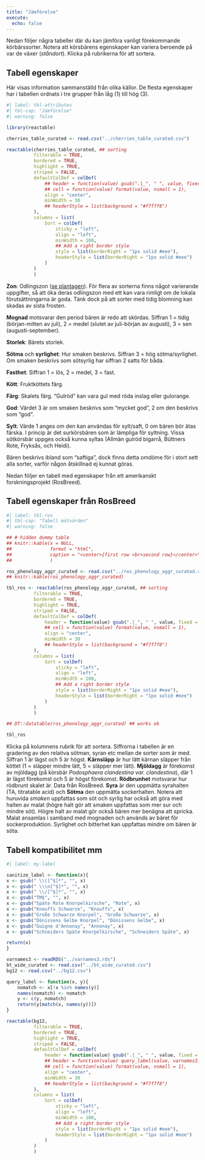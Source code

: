 ```yaml
---
title: "Jämförelse"
execute:
  echo: false
---
```


Nedan följer några tabeller där du kan jämföra vanligt förekommande körbärssorter. Notera att körsbärens egenskaper kan variera beroende på var de växer (_ståndort_). Klicka på rubrikerna för att sortera.

## Tabell egenskaper

Här visas information sammanställd från olika källor. De flesta egenskaper har i tabellen ordnats i tre grupper från låg (1) till hög (3). 

::: {.column-screen}

```r
#| label: tbl-attributes
#| tbl-cap: "Jämförelse"
#| warning: false

library(reactable)

cherries_table_curated <- read.csv("../cherries_table_curated.csv")

reactable(cherries_table_curated, ## sorting
          filterable = TRUE,
          bordered = TRUE,
          highlight = TRUE,
          striped = FALSE,
          defaultColDef = colDef(
              ## header = function(value) gsub(".|_", " ", value, fixed = TRUE),
              ## cell = function(value) format(value, nsmall = 1),
              align = "center",
              minWidth = 30
              ## headerStyle = list(background = "#f7f7f8")
          ),
          columns = list(
              Sort = colDef(
                  sticky = "left",
                  align = "left",
                  minWidth = 100,
                  ## Add a right border style
                  style = list(borderRight = "1px solid #eee"),
                  headerStyle = list(borderRight = "1px solid #eee")
              )
          )
          )

``` 

:::


**Zon**: Odlingszon ([se plantagen](https://www.plantagen.se/vaxtzoner.html)). För flera av sorterna finns något varierande uppgifter, så att öka deras odlingszon med ett kan vara rimligt om de lokala förutsättningarna är goda. Tänk dock på att sorter med tidig blomning kan skadas av sista frosten.

**Mognad** motsvarar den period bären är redo att skördas. Siffran 1 = tidig (början-mitten av juli), 2 = medel (slutet av juli-början av augusti), 3 = sen (augusti-september).

<!-- Mognad mm "Mognadstiden för körsbär anges i veckor av körsbärstiden, från körsbärsvecka 1 till 8. När körsbärstiden infaller varierar mellan åren beroende på väder och vind. Ofta börjar de tidigaste körsbären mogna vid midsommartid i södra Sverige. Tidiga körsbär mognar körsbärsvecka 1–2, medelsena vecka 3–5, sena vecka 6–8." -->
<!-- 1 korsbärsvecka = 15 dagar2? -->
<!-- tidiga mognar körsbärsvecka 1–2, medelsena vecka 3–5, sena vecka 6–8 -->
<!-- Midsommar = 20–26 juni -->

**Storlek**: Bärets storlek.

**Sötma** och **syrlighet**: Hur smaken beskrivs. Siffran 3 = hög sötma/syrlighet. Om smaken beskrivs som sötsyrlig har siffran 2 satts för båda.

**Fasthet**: Siffran 1 = lös, 2 = medel, 3 = fast.

**Kött**: Fruktköttets färg.

**Färg**: Skalets färg. "Gulröd" kan vara gul med röda inslag eller gulorange.

**God**: Värdet 3 är om smaken beskrivs som "mycket god", 2 om den beskrivs som "god".

**Sylt**: Värde 1 anges om den kan användas för sylt/saft, 0 om bären bör ätas färska. I princip är det surkörsbären som är lämpliga för syltning. Vissa sötkörsbär uppges också kunna syltas (Allmän gulröd bigarrå, Büttners Rote, Fryksås, och Heidi).

Bären beskrivs ibland som "saftiga", dock finns detta omdöme för i stort sett alla sorter, varför någon åtskillnad ej kunnat göras.
 


<!-- Smaken när den uppges beskrivs oftast som god. Ibland mycket god. Svårt att särskilja. "Sötsyrlig" => 2 2. Söt => 3 + ? -->

Nedan följer en tabell med egenskaper från ett amerikanskt forskningsprojekt (RosBreed).

## Tabell egenskaper från RosBreed

<!-- Refer to table \@ref(tab:mytbl-2) -->
<!-- <caption>(#tab:mytbl-2) This is my table</caption> -->

```r
#| label: tbl-ros
#| tbl-cap: "Tabell mätvärden"
#| warning: false

## # hidden dummy table
## knitr::kable(x = NULL, 
##              format = "html",
##              caption = "<center>{first row <br>second row}</center>"
##              )

ros_phenology_aggr_curated <- read.csv("../ros_phenology_aggr_curated.csv")
## knitr::kable(ros_phenology_aggr_curated)

tbl_ros <- reactable(ros_phenology_aggr_curated, ## sorting
          filterable = TRUE,
          bordered = TRUE,
          highlight = TRUE,
          striped = FALSE,
          defaultColDef = colDef(
              header = function(value) gsub(".|_", " ", value, fixed = TRUE),
              ## cell = function(value) format(value, nsmall = 1),
              align = "center",
              minWidth = 30
              ## headerStyle = list(background = "#f7f7f8")
          ),
          columns = list(
              Sort = colDef(
                  sticky = "left",
                  align = "left",
                  minWidth = 100,
                  ## Add a right border style
                  style = list(borderRight = "1px solid #eee"),
                  headerStyle = list(borderRight = "1px solid #eee")
              )
          )
          )

## DT::datatable(ros_phenology_aggr_curated) ## works ok

tbl_ros

```

Klicka på kolumnens rubrik för att sortera. Siffrorna i tabellen är en gradering av den relativa sötman, syran etc mellan de sorter som är med. Siffran 1 är lägst och 5 är högst. **Kärnsläpp** är hur lätt kärnan släpper från köttet (1 = släpper mindre lätt, 5 = släpper mer lätt). **Mjöldagg** är förekomst av mjöldagg (på körsbär _Podosphaera clandestina var. clandestina_), där 1 är lägst förekomst och 5 är högst förekomst. **Rödbrunhet** motsvarar hur rödbrunt skalet är. Data från RosBreed. **Syra** är den uppmätta syrahalten (TA, titratable acid) och **Sötma** den uppmätta sockerhalten. Notera att huruvida _smaken_ uppfattas som söt och syrlig har också att göra med halten av malat (högre halt gör att smaken uppfattas som mer sur och mindre söt). Högre halt av malat gör också bären mer benägna att spricka. Malat ansamlas i samband med mognaden och används av bäret för sockerproduktion. Syrlighet och bitterhet kan uppfattas mindre om bären är söta.

<!-- Rödbrunhet kopplat till köttets färg. Med enstaka undantag är rödbrunhet 1-3 vitt, rosa eller orange; 4-5 orange, rött, eller mörkrött kött. Alla mörkröda har 4-5. Orange 1-4, rosa 1-3, rött 1-5, vitt (få) 2. -->

<!-- In sweet cherry, malate accumulates at the highest levels during stage III (coinciding with expansion and ripening) and is used for gluconeogenesis -->

<!-- The crack-promoting component in sweet cherry juice was malic acid. -->

<!-- The growth of whole cherries can usually be described as consisting of three stages (I–III) that are depicted as a double-sigmoidal curve. This arises from a slowing of the growth of the flesh and endocarp during stage II (Marshall, 1954). During each growth stage, distinct changes occur.  During stage I, there is a large increase in size of each part of the pericarp; and cell division in this is largely restricted to this period. In the seed, the integuments and nucellus reach their final size. During stage II, the endocarp hardens and the endosperm and embryo grow. During stage III, there is a large increase in fruit volume brought about by cell expansion in the flesh, and it ripens (Marshall, 1954). In the edible part softening, coloration, and the accumulation of glucose, fructose, and sorbitol occur during ripening (Marshall, 1954; Gao et al., 2003). n cherry flesh, malate/malic acid accounts for most of its organic acid content (Girard and Kopp, 1998). The abundance of malate was highest in the flesh and, on a whole fruit basis, most of it accumulated during stage III (Fig. 3). -->
<!-- From: Phosphoenolpyruvate carboxykinase in cherry (Prunus avium L.) fruit during development    September 2011Journal of Experimental Botany 62(15):5357-65  DOI:10.1093/jxb/err189 -->


<!-- Podosphaera clandestina var. clandestina (powdery mildew of cherry) -->
<!-- incidence of foliar powdery mildew rated on a 0-5 scale where 0 means no infection and 5 is 100% infection -->

::: {.column-screen}

## Tabell kompatibilitet mm

```r
#| label: my-label 

sanitize_label <- function(x){
x <- gsub(" \\([^$]*", "", x)
x <- gsub(" \\\n[^$]*", "", x)
x <- gsub(" \\/[^$]*", "", x)
x <- gsub("TM$", "", x)
x <- gsub("Späte Rote Knorpelkirsche", "Rote", x)
x <- gsub("Knauffs Schwarze", "Knauffs", x)
x <- gsub("Große Schwarze Knorpel", "Große Schwarze", x)
x <- gsub("Dönissens Gelbe Knorpel", "Dönissens Gelbe", x)
x <- gsub("Guigne d'Annonay", "Annonay", x)
x <- gsub("Schneiders Späte Knorpelkirsche", "Schneiders Späte", x)

return(x)
}

varnames3 <- readRDS("../varnames3.rds")
bt_wide_curated <- read.csv("../bt_wide_curated.csv")
bg12 <- read.csv("../bg12.csv")

query_label <- function(x, y){
    nomatch <- x[!x %in% names(y)]
    names(nomatch) <- nomatch
    y <- c(y, nomatch)
    return(y[match(x, names(y))])
} 

reactable(bg12,
          filterable = TRUE,
          bordered = TRUE,
          highlight = TRUE,
          striped = FALSE,
          defaultColDef = colDef(
              header = function(value) gsub(".|_", " ", value, fixed = TRUE),
              ## header = function(value) query_label(value, varnames3),
              ## cell = function(value) format(value, nsmall = 1),
              align = "center",
              minWidth = 30
              ## headerStyle = list(background = "#f7f7f8")
          ),
          columns = list(
              Sort = colDef(
                  sticky = "left",
                  align = "left",
                  minWidth = 100,
                  ## Add a right border style
                  style = list(borderRight = "1px solid #eee"),
                  headerStyle = list(borderRight = "1px solid #eee")
              )
          )
          )


``` 

:::
